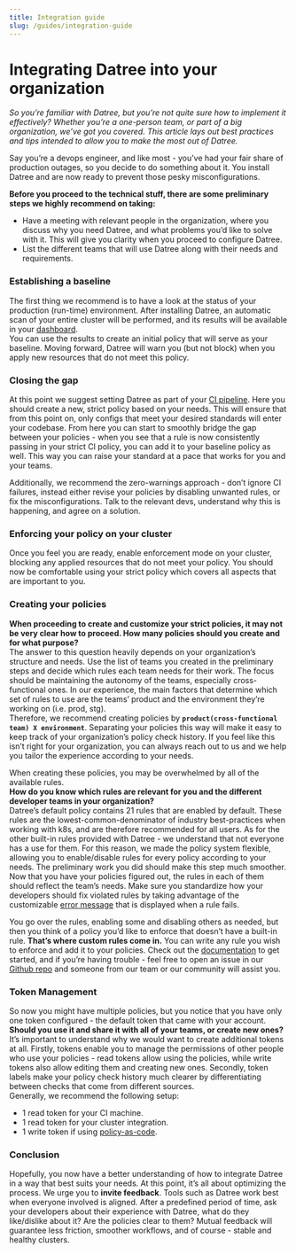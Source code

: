 ```yaml
---
title: Integration guide
slug: /guides/integration-guide
---
```


# Integrating Datree into your organization

_So you’re familiar with Datree, but you’re not quite sure how to implement it effectively? Whether you’re a one-person team, or part of a big organization, we’ve got you covered. This article lays out best practices and tips intended to allow you to make the most out of Datree._

Say you’re a devops engineer, and like most - you’ve had your fair share of production outages, so you decide to do something about it. You install Datree and are now ready to prevent those pesky misconfigurations.

**Before you proceed to the technical stuff, there are some preliminary steps we highly recommend on taking:**

- Have a meeting with relevant people in the organization, where you discuss why you need Datree, and what problems you’d like to solve with it. This will give you clarity when you proceed to configure Datree.
- List the different teams that will use Datree along with their needs and requirements.

### Establishing a baseline

The first thing we recommend is to have a look at the status of your production (run-time) environment. After installing Datree, an automatic scan of your entire cluster will be performed, and its results will be available in your [dashboard](https://app.datree.io/).  
You can use the results to create an initial policy that will serve as your baseline. Moving forward, Datree will warn you (but not block) when you apply new resources that do not meet this policy.

### Closing the gap

At this point we suggest setting Datree as part of your [CI pipeline](/cicd-examples). Here you should create a new, strict policy based on your needs. This will ensure that from this point on, only configs that meet your desired standards will enter your codebase.
From here you can start to smoothly bridge the gap between your policies - when you see that a rule is now consistently passing in your strict CI policy, you can add it to your baseline policy as well. This way you can raise your standard at a pace that works for you and your teams.

Additionally, we recommend the zero-warnings approach - don’t ignore CI failures, instead either revise your policies by disabling unwanted rules, or fix the misconfigurations. Talk to the relevant devs, understand why this is happening, and agree on a solution.

### Enforcing your policy on your cluster

Once you feel you are ready, enable enforcement mode on your cluster, blocking any applied resources that do not meet your policy. You should now be comfortable using your strict policy which covers all aspects that are important to you.

### Creating your policies

**When proceeding to create and customize your strict policies, it may not be very clear how to proceed. How many policies should you create and for what purpose?**  
The answer to this question heavily depends on your organization’s structure and needs. Use the list of teams you created in the preliminary steps and decide which rules each team needs for their work. The focus should be maintaining the autonomy of the teams, especially cross-functional ones. In our experience, the main factors that determine which set of rules to use are the teams’ product and the environment they’re working on (i.e. prod, stg).  
Therefore, we recommend creating policies by **`product(cross-functional team) X environment`**. Separating your policies this way will make it easy to keep track of your organization’s policy check history. If you feel like this isn’t right for your organization, you can always reach out to us and we help you tailor the experience according to your needs.

When creating these policies, you may be overwhelmed by all of the available rules.  
**How do you know which rules are relevant for you and the different developer teams in your organization?**  
Datree’s default policy contains 21 rules that are enabled by default. These rules are the lowest-common-denominator of industry best-practices when working with k8s, and are therefore recommended for all users.
As for the other built-in rules provided with Datree - we understand that not everyone has a use for them. For this reason, we made the policy system flexible, allowing you to enable/disable rules for every policy according to your needs.
The preliminary work you did should make this step much smoother. Now that you have your policies figured out, the rules in each of them should reflect the team’s needs.
Make sure you standardize how your developers should fix violated rules by taking advantage of the customizable [error message](/dashboard/policies#edit-rule-fail-suggestion-text) that is displayed when a rule fails.

You go over the rules, enabling some and disabling others as needed, but then you think of a policy you’d like to enforce that doesn’t have a built-in rule. **That’s where custom rules come in.**
You can write any rule you wish to enforce and add it to your policies. Check out the [documentation](/custom-rules/custom-rules-overview) to get started, and if you’re having trouble - feel free to open an issue in our [Github repo](https://github.com/datreeio/datree) and someone from our team or our community will assist you.

### Token Management

So now you might have multiple policies, but you notice that you have only one token configured - the default token that came with your account.  
**Should you use it and share it with all of your teams, or create new ones?**  
It’s important to understand why we would want to create additional tokens at all. Firstly, tokens enable you to manage the permissions of other people who use your policies - read tokens allow using the policies, while write tokens also allow editing them and creating new ones. Secondly, token labels make your policy check history much clearer by differentiating between checks that come from different sources.  
Generally, we recommend the following setup:

- 1 read token for your CI machine.
- 1 read token for your cluster integration.
- 1 write token if using [policy-as-code](/dashboard/policy-as-code).

### Conclusion

Hopefully, you now have a better understanding of how to integrate Datree in a way that best suits your needs.
At this point, it’s all about optimizing the process. We urge you to **invite feedback**. Tools such as Datree work best when everyone involved is aligned. After a predefined period of time, ask your developers about their experience with Datree, what do they like/dislike about it? Are the policies clear to them? Mutual feedback will guarantee less friction, smoother workflows, and of course - stable and healthy clusters.

